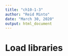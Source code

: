 ```yaml
---
title: "ch10-1-3"
author: "Reid Minto"
date: "March 30, 2020"
output: html_document
---
```


# Load libraries

```r



```

